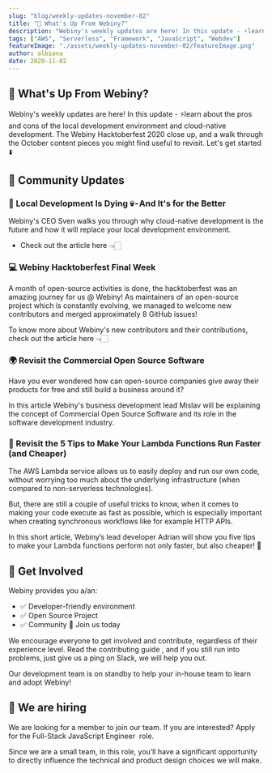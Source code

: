 ```yaml
---
slug: "blog/weekly-updates-november-02"
title: "👾 What's Up From Webiny?"
description: "Webiny's weekly updates are here! In this update - ⚡learn about the pros and cons of the local development environment and cloud-native development, and much more!"
tags: ["AWS", "Serverless", "Framework", "JavaScript", "Webdev"]
featureImage: "./assets/weekly-updates-november-02/featureImage.png"
author: albiona
date: 2020-11-02
---
```


## 👾 What's Up From Webiny?

Webiny's weekly updates are here! In this update - ⚡learn about the pros and cons of the local development environment and cloud-native development. The Webiny Hacktoberfest 2020 close up, and a walk through the October content pieces you might find useful to revisit. Let's get started ⬇️

## 🙌 Community Updates

### 👀 Local Development Is Dying 💀 - And It's for the Better

Webiny's CEO <ExternalLink href="https://twitter.com/SvenAlHamad">Sven</ExternalLink> walks you through why cloud-native development is the future and how it will replace your local development environment.

- <ExternalLink href="https://www.webiny.com/blog/local-development-is-dying-and-it-s-for-the-better?utm_source=Webiny-blog&utm_medium=webiny-blog&utm_campaign=webiny-weekly-blog-nov-2&utm_content=webiny-blog-local-dev-is-dying-and-it-is-for-the-better&utm_term=W00304">
    Check out the article here
  </ExternalLink> 👈🏻

### 💻 Webiny Hacktoberfest Final Week

A month of open-source activities is done, the hacktoberfest was an amazing journey for us @ Webiny! As maintainers of an open-source project which is constantly evolving, we managed to welcome new contributors and merged approximately 8 GitHub issues!

To know more about Webiny's new contributors and their contributions, <ExternalLink href="https://www.webiny.com/blog/webiny-hacktoberfest-2020-final-week?utm_source=Webiny-blog&utm_medium=webiny-blog&utm_campaign=webiny-weekly-updates-blog-nov-2&utm_content=webiny-weekly-updates-blog&utm_term=W00303">check out the article here</ExternalLink> 👈🏻

### 🌍 Revisit the Commercial Open Source Software

Have you ever wondered how can open-source companies give away their products for free and still build a business around it?

In this <ExternalLink href="https://www.webiny.com/blog/what-is-commercial-open-source?utm_source=Webiny-blog&utm_medium=webiny-blog&utm_campaign=webiny-weekly-blog-nov-2&utm_content=webiny-blog-hygiene-coss&utm_term=W00305">article</ExternalLink> Webiny's business development lead <ExternalLink href="https://twitter.com/mislavstreicher">Mislav</ExternalLink> will be explaining the concept of Commercial Open Source Software and its role in the software development industry.

### 🔢 Revisit the 5 Tips to Make Your Lambda Functions Run Faster (and Cheaper)

The AWS Lambda service allows us to easily deploy and run our own code, without worrying too much about the underlying infrastructure (when compared to non-serverless technologies).

But, there are still a couple of useful tricks to know, when it comes to making your code execute as fast as possible, which is especially important when creating synchronous workflows like for example HTTP APIs.

In this short <ExternalLink href="https://www.webiny.com/blog/5-tips-to-make-your-lambda-functions-run-faster-and-cheaper?utm_source=Webiny-blog&utm_medium=webiny-blog&utm_campaign=webiny-weekly-blog-nov-2&utm_content=webiny-5-tips-lambda-functions-run-faster-cheaper&utm_term=W00306">article</ExternalLink>, Webiny’s lead developer <ExternalLink href="https://twitter.com/doitadrian">Adrian</ExternalLink> will show you five tips to make your Lambda functions perform not only faster, but also cheaper! 🚄

## 🤝 Get Involved

Webiny provides you a/an:

- ✅ Developer-friendly environment
- ✅ Open Source Project
- ✅ Community 💛 <ExternalLink href="http://webiny.com/slack?utm_source=Webiny-blog&utm_medium=webiny-blog&utm_campaign=webiny-weekly-blog-nov-2&utm_content=webiny-slack-community&utm_term=W00307">Join us today </ExternalLink>

We encourage everyone to get involved and contribute, regardless of their experience level. Read the <ExternalLink href="https://github.com/webiny/webiny-js/blob/master/docs/CONTRIBUTING.md?utm_source=Webiny-blog&utm_medium=webiny-blog&utm_campaign=webiny-weekly-blog-nov-2&utm_content=webiny-github-contributing-md&utm_term=W00308">contributing guide </ExternalLink>, and if you still run into problems, just give us a ping on <ExternalLink href="http://webiny.com/slack?utm_source=Webiny-blog&utm_medium=webiny-blog&utm_campaign=webiny-weekly-blog-nov-2&utm_content=webiny-slack-community&utm_term=W00307">Slack</ExternalLink>, we will help you out.

Our development team is on standby to help your in-house team to learn and adopt Webiny!

## 🚀 We are hiring

We are looking for a member to join our team. If you are interested? Apply for the <ExternalLink href="https://careers.webiny.com/full-stack-javascript-engineer/en?utm_source=Webiny-blog&utm_medium=webiny-careers-full-stack-eng&utm_campaign=webiny-weekly-updates-oct-12&utm_content=webiny-careers-fullstack-dev&utm_term=W00192">Full-Stack JavaScript Engineer </ExternalLink> role.

Since we are a small team, in this role, you’ll have a significant opportunity to directly influence the technical and product design choices we will make.
